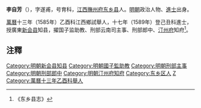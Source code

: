 '''李自芳'''（{{bd|1552年||1609年||}}），字遂甫，号育科，[[江西|江西]][[撫州府|撫州府]][[东乡县|东乡县]]人。[[明朝|明朝]]政治人物、[[進士|進士]]出身。

[[萬曆|萬曆]]十三年（1585年）乙酉科江西鄉試舉人，十七年（1589年）登己丑科進士，授廣東[[新会县|新会县]]知县，擢国子监助教、刑部云南司主事、刑部郎中、[[汀州府|汀州府]]知府<ref>《东乡县志》</ref>。

== 注釋 ==
{{reflist}}
{{明朝人物小作品}}
{{萬曆十七年己丑科殿試金榜}}
{{DEFAULTSORT:Li李}}
[[Category:明朝新会县知县|Category:明朝新会县知县]]
[[Category:明朝國子監助教|Category:明朝國子監助教]]
[[Category:明朝刑部主事|Category:明朝刑部主事]]
[[Category:明朝刑部郎中|Category:明朝刑部郎中]]
[[Category:明朝汀州府知府|Category:明朝汀州府知府]]
[[Category:东乡区人|Category:东乡区人]]
[[Category:李姓|Z]]
[[Category:萬曆十三年乙酉科舉人|Category:萬曆十三年乙酉科舉人]]